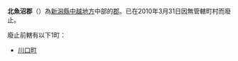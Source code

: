 {{日本郡 (廢除)|
郡=北魚沼郡|
日文原名=北魚沼郡|
平假名=きたうおぬまぐん|
羅馬字拼音=Kitauonuma-gun|
都道府縣=新潟縣|
支廳=|
町=1|
村=0|
經度=|
緯度=|
地圖=[[File:Kawaguchi_in_Niigata_Prefecture.png|250px]]
}}
'''北魚沼郡'''（{{jpn|j=北魚沼郡|hg=きたうおぬまぐん|rm=Kitauonuma gun|f=y}}）為[[新潟縣|新潟縣]][[中越地方|中越地方]]中部的[[郡|郡]]。已在2010年3月31日因無管轄町村而廢止。

廢止前轄有以下1町：
*[[川口町|川口町]]

{{新潟縣}}